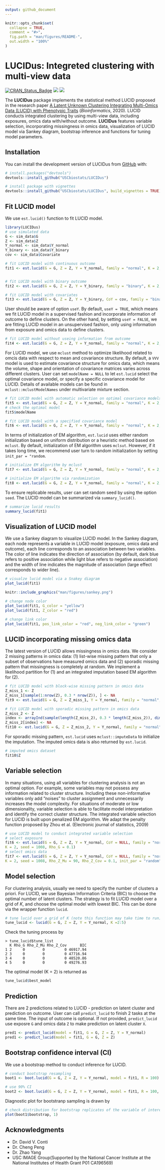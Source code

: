 ```yaml
---
output: github_document
---
```


<!-- README.md is generated from README.Rmd. Please edit that file -->

```r
knitr::opts_chunk$set(
  collapse = TRUE,
  comment = "#>",
  fig.path = "man/figures/README-",
  out.width = "100%"
)
```

# LUCIDus: Integreted clustering with multi-view data

<!-- badges: start -->
[![CRAN\_Status\_Badge](http://www.r-pkg.org/badges/version/LUCIDus?color=green)](https://cran.r-project.org/package=LUCIDus)
![](https://cranlogs.r-pkg.org/badges/grand-total/LUCIDus?color=blue)
[![](https://raw.githubusercontent.com/USCbiostats/badges/master/tommy-image-badge.svg)](https://image.usc.edu)
<!-- badges: end -->

The **LUCIDus** package implements the statistical method LUCID proposed in the research paper [A Latent Unknown Clustering Integrating Multi-Omics Data (LUCID) with Phenotypic Traits](https://doi.org/10.1093/bioinformatics/btz667) (*Bioinformatics*, 2020). LUCID conducts integrated clustering by using multi-view data, including exposures, omics data with/without outcome. **LUCIDus** features variable selection, incorporating missingness in omics data, visualization of LUCID model via Sankey diagram, bootstrap inference and functions for tuning model parameters.

## Installation

You can install the development version of LUCIDus from [GitHub](https://github.com/) with:

``` r
# install.packages("devtools")
devtools::install_github("USCbiostats/LUCIDus")

# install package with vignettes
devtools::install_github("USCbiostats/LUCIDus", build_vignettes = TRUE)
```

## Fit LUCID model
We use `est.lucid()` function to fit LUCID model. 
``` r
library(LUCIDus)
# use simulated data
G <- sim_data$G
Z <- sim_data$Z
Y_normal <- sim_data$Y_normal
Y_binary <- sim_data$Y_binary
cov <- sim_data$Covariate

# fit LUCID model with continuous outcome
fit1 <- est.lucid(G = G, Z = Z, Y = Y_normal, family = "normal", K = 2, seed = 1008)


# fit LUCID model with binary outcome
fit2 <- est.lucid(G = G, Z = Z, Y = Y_binary, family = "binary", K = 2, seed = 1008)

# fit LUCID model with covariates
fit3 <- est.lucid(G = G, Z = Z, Y = Y_binary, CoY = cov, family = "binary", K = 2, seed = 1008)
```

User should be aware of option `useY`. By default, `useY = TRUE`, which means we fit LUCID model in a supervised fashion and incorporate information of outcome to define clusters. On the other hand, by setting `useY = FALSE`, we are fitting LUCID model in an unsupervised fashion, only using information from exposure and omics data to define clusters.

``` r
# fit LUCID model without useing information from outcome
fit4 <- est.lucid(G = G, Z = Z, Y = Y_normal, family = "normal", K = 2, useY = FALSE, seed = 1008)
```

For LUCID model, we use `mclust` method to optimize likelihood related to omcis data with respect to mean and covariance structure. By default, a `VVV` model is used to estimate covariance structure for omics data, which means the volume, shape and orientation of covariance matrices varies across different clusters. User can set `modelName = NULL` to let `est.lucid` select the optimal covariance model, or specify a specific covariance model for LUCID. Details of available models can be found in `mclust::mclustModelNames` under multivariate mixture section.
``` r
# fit LUCID model with automatic selection on optimal covariance models
fit5 <- est.lucid(G = G, Z = Z, Y = Y_normal, family = "normal", K = 2, modelName = NULL, seed = 1008)
# check the optimal model
fit5$modelName

# fit LUCID model with a specified covariance model
fit6 <- est.lucid(G = G, Z = Z, Y = Y_normal, family = "normal", K = 2, modelName = "EII", seed = 1008)
```

In terms of initialization of EM algorithm, `est.lucid` uses either random initialization based on uniform distribution or a heuristic method based on `mclust`. By default, initialization of EM algorithm uses `mclsut`. However, if it takes long time, we recommend user turn to random initialization by setting  `init_par = "random`.
``` r
# initialize EM algorithm by mclust
fit7 <- est.lucid(G = G, Z = Z, Y = Y_normal, family = "normal", K = 2, init_par = "mclust" , seed = 1008)

# initialize EM algorithm via randomization
fit8 <- est.lucid(G = G, Z = Z, Y = Y_normal, family = "normal", K = 2, init_par = "random" , seed = 1008)
```

To ensure replicable results, user can set random seed by using the option `seed`. The LUCID model can be summarized via `summary_lucid()`.
``` r
# summarize lucid results
summary_lucid(fit1)
```

## Visualization of LUCID model
We use a Sankey diagram to visualize LUCID model. In the Sankey diagram, each node represents a variable in LUCID model (exposure, omics data and outcome), each line corresponds to an association between two variables. The color of line indicates the direction of association (by default, dark blue refers to positive association while light blue refers to negative association) and the width of line indicates the magnitude of association (large effect corresponds to wider line).
``` r
# visualze lucid model via a Snakey diagram
plot_lucid(fit1)
```
```r
knitr::include_graphics("man/figures/sankey.png")
```

``` r
# change node color
plot_lucid(fit1, G_color = "yellow")
plot_lucid(fit1, Z_color = "red")

# change link color
plot_lucid(fit1, pos_link_color = "red", neg_link_color = "green")
```


## LUCID incorporating missing omics data
The latest version of LUCID allows missingness in omics data. We consider 2 missing patterns in omics data: (1) list-wise missing pattern that only a subset of observations have measured omics data and (2) sporadic missing pattern that missingness is completely at random. We implement a likelihood partition for (1) and an integrated imputation based EM algorithm for (2).
``` r
# fit LUCID model with block-wise missing pattern in omics data
Z_miss_1 <- Z
Z_miss_1[sample(1:nrow(Z), 0.3 * nrow(Z)), ] <- NA
fit9 <- est.lucid(G = G, Z = Z_miss_1, Y = Y_normal, family = "normal", K = 2)

# fit LUCID model with sporadic missing pattern in omics data
Z_miss_2 <- Z
index <- arrayInd(sample(length(Z_miss_2), 0.3 * length(Z_miss_2)), dim(Z_miss_2))
Z_miss_2[index] <- NA
fit10 <- est.lucid(G = G, Z = Z_miss_2, Y = Y_normal, family = "normal", K = 2, seed = 1008) 
```
For sporadic missing pattern, `est.lucid` uses `mclust::imputeData` to initialize the imputation. The imputed omics data is also returned by `est.lucid`.
``` r
# imputed omics dataset
fit10$Z
```

## Variable selection
In many situations, using all variables for clustering analysis is not an optimal option. For example, some variables may not possess any information related to cluster structure. Including these non-informative variables only add ”noises” to cluster assignment and unnecessarily increases the model complexity. For situations of moderate or low dimensionality, variable selection is able to facilitate model interpretation and identify the correct cluster structure.
The integrated variable selection for LUCID is built upon penalized EM algorithm. We adapt the penalty function proposed by Zhou et al. (Electronic journal of statistics, 2009)
``` r
# use LUCID model to conduct integrated variable selection
# select exposure
fit6 <- est.lucid(G = G, Z = Z, Y = Y_normal, CoY = NULL, family = "normal", 
K = 2, seed = 1008, Rho_G = 0.1)
# select omics data
fit7 <- est.lucid(G = G, Z = Z, Y = Y_normal, CoY = NULL, family = "normal",
K = 2, seed = 1008, Rho_Z_Mu = 90, Rho_Z_Cov = 0.1, init_par = "random")
```

## Model selection
For clustering analysis, usually we need to specify the number of clusters a priori. For LUCID, we use Bayesian Information Criteria (BIC) to choose the optimal number of latent clusters. The strategy is to fit LUCID model over a grid of $K$, and choose the optimal model with lowest BIC. This can be done via the wrapper function `lucid`.
``` r
# tune lucid over a grid of K (note this function may take time to run)
tune_lucid <- lucid(G = G, Z = Z, Y = Y_normal, K =2:5)
```
Check the tuning process by
```
> tune_lucid$tune_list
  K Rho_G Rho_Z_Mu Rho_Z_Cov      BIC
1 2     0        0         0 46917.94
2 3     0        0         0 47716.94
3 4     0        0         0 48520.86
4 5     0        0         0 49276.93
```
The optimal model (K = 2) is returned as
``` r
tune_lucid$best_model
```

## Prediction
There are 2 predictions related to LUCID - prediction on latent cluster and prediction on outcome. User can call `predict_lucid` to finish 2 tasks at the same time. The input of outcome is optional. If not provided, `predict_lucid` use exposre `G` and omics data `Z` to make prediction on latent cluster `X`.
``` r
pred1 <- predict_lucid(model = fit1, G = G, Z = Z, Y = Y_normal)
pred1 <- predict_lucid(model = fit1, G = G, Z = Z)
```


## Bootstrap confidence interval (CI)
We use a bootstrap method to conduct inference for LUCID. 
``` r
# conduct bootstrap resampling
boot1 <- boot.lucid(G = G, Z = Z, Y = Y_normal, model = fit1, R = 100)

# use 90% CI
boot2 <- boot.lucid(G = G, Z = Z, Y = Y_normal, model = fit1, R = 100, conf = 0.9)
```
Diagnostic plot for bootstranp sampling is drawn by
``` r
# check distribution for bootstrap replicates of the variable of interest
plot(boot1$bootstrap, 1)
```

## Acknowledgments
- Dr. David V. Conti
- Dr. Cheng Peng
- Dr. Zhao Yang
- USC IMAGE Group(Supported by the National Cancer Institute at the National Institutes of Health Grant P01 CA196569)
